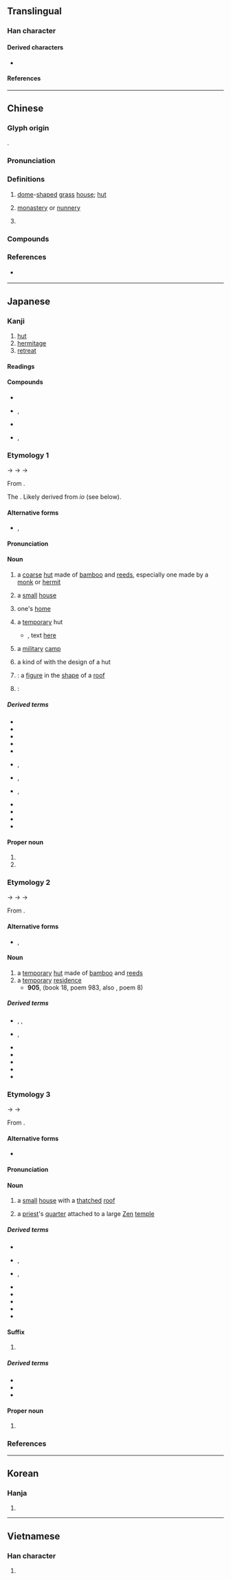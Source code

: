 {{also|菴}}
{{character info}}
==Translingual==

===Han character===
{{Han char|rn=53|rad=广|as=08|sn=11|four=00216|canj=IKLU|ids=⿸广奄}}

====Derived characters====
* {{l|mul|[[𫫡]], [[𧫥]], [[𪩑]], [[蓭]]}}

====References====
{{Han ref|kx=0347.160|dkj=09369|dj=0657.240|hdz=20887.060|uh=5EB5}}

----

==Chinese==
{{zh-forms|t2=菴|alt=厂-in names,广-in names}}

===Glyph origin===
{{Han etym}}
{{Han compound|广|奄|ls=psc|c1=s|c2=p|t1=house}}.

===Pronunciation===
{{zh-pron
|m=ān
|m-s=ngan1
|c=am1
|c-t=am1
|g=ngon1
|h=pfs=âm;gd=am1
|j=ghan1
|mb=ó̤ng
|md=ăng
|mn=am
|mn-t=am1
|w=1oe
|x=ngan1
|oc=y
|mc=y
|cat=n,pn
}}

===Definitions===
{{zh-hanzi}}

# [[dome]]-[[shape]]d [[grass]] [[house]]; [[hut]]
# {{lb|zh|Buddhism}} [[monastery]] or [[nunnery]]
# {{surname|zh}}

===Compounds===
{{zh-der|青龍庵|庵堂|庵寺|庵主|尼姑庵|小庵|庵觀|尼庵|普庵咒|普庵老祖|陶庵夢憶|老郎庵|觀音庵|茶庵嶺}}

===References===
* {{q|Min Nan}} {{R:nan:tdj|325|v=1|p=23}}

{{zh-cat|Buddhism}}

----

==Japanese==

===Kanji===
{{ja-kanji|grade=|rs=广08}}

# [[hut]]
# [[hermitage]]
# [[retreat]] {{gloss|a peaceful, quiet place, esp. one meant for meditation or prayer}}

====Readings====
{{ja-readings
|goon=おん<おむ
|kanon=あん<あむ
|kun=いお-<いほ-, いおり-<いほり-, いお-る<いほ-る
}}

====Compounds====
{{der-top|Compounds}}
* {{ja-r|草庵|そうあん|thatched hut}}
* {{ja-r|沢庵|たくあん}}, {{ja-r|沢庵|たくわん}}
* {{ja-r|竹庵|^ちくあん}}
* {{ja-r|幽庵 焼き|ゆうあん やき|rom=-}}, {{ja-r|柚庵 焼き|ゆうあん やき}}
{{der-bottom}}

===Etymology 1===
{{wp|lang=ja}}
{{ja-kanjitab|いおり|yomi=k}}
{{IPAchar|/ipori/}} → {{IPAchar|/ifori/}} → {{IPAchar|/ihʷori/}} → {{IPAchar|/iori/}}

From {{inh|ja|ojp|sort=いおり|-}}.

The {{ja-etym-renyokei|庵る|いおる|to [[reside]] in a [[temporary]] [[hut]]|pos=obsolete}}. Likely derived from ''io'' (see below).

====Alternative forms====
* {{ja-l|廬}}, {{ja-l|菴}}

====Pronunciation====
{{ja-pron|yomi=k|いおり|acc=0|acc_ref=DJR}}

====Noun====
{{ja-noun|いおり|hhira=いほり}}

# a [[coarse]] [[hut]] made of [[bamboo]] and [[reed]]s, especially one made by a [[monk]] or [[hermit]]
#: {{syn|ja|庵室|tr=anshitsu|草庵|tr2=sōan}}
# a [[small]] [[house]]
# {{lb|ja|humble|sort=いおり}} one's [[home]]
# a [[temporary]] hut
#* {{RQ:Manyoshu|10|2235}}, text [http://jti.lib.virginia.edu/japanese/manyoshu/Man10Yo.html#2235 here]
#*: {{ja-usex|m=秋%田%苅 客%乃'''廬入'''尓 四具礼%零 我袖%沾 干人無%二|m_kana=あき%た%かる たび%の'''いほり'''に しぐれ%ふり わがそで%ぬれぬ ほすひとなし%に|秋%田 刈る 旅 の '''いほり''' に しぐれ 降り 我が 袖 濡れぬ 干す 人 なし に|あき%-た かる たび の '''いほり''' に しぐれ ふり わが そで ぬれぬ ほす ひと なし に|rom=aki-ta karu tabi no '''iori''' ni shigure furi waga sode nurenu hosu hito nashi ni}}
# a [[military]] [[camp]] {{gl|attested in the ''{{w|Wamyō Ruijushō}}''}}
#: {{syn|ja|-}}{{ja-r|軍営|ぐんえい}}
# a kind of {{ja-r|家紋|かもん|[[family]] [[crest]]}} with the design of a hut
# {{short for|ja|庵形|tr=iori-gata|nodot=1|sort=いおり}}: a [[figure]] in the [[shape]] of a [[roof]]
# {{short for|ja|庵看板|tr=iori kanban|nodot=1}}: {{rfdef|ja}}

=====Derived terms=====
{{der-top}}
* {{ja-r|庵さす|いおり さす}}
* {{ja-r|庵す|いおりす}}
* {{ja-r|庵%形|いおり%-がた}}
* {{ja-r|庵 看板|いおり かんばん}}
* {{ja-r|庵%点|いおり%-てん}}
* {{ja-r|庵の梅|^いおり の うめ|rom=-}}, {{ja-r|庵%梅|^いおり の% うめ}}
* {{ja-r|庵 木瓜|いおり もっこう}}, {{ja-r|庵に木瓜|いおり に もっこう}}
* {{ja-r|桂庵|けいあん|rom=-}}, {{ja-r|慶庵|けいあん}}
* {{ja-r|草の庵|くさ の いおり}}
* {{ja-r|苔の庵|こけ の いおり}}
* {{ja-r|笹の庵|ささ の いおり}}
* {{ja-r|柴の庵|しば の いおり}}
{{der-bottom}}

====Proper noun====
{{ja-pos|proper|いおり|hhira=いほり}}

# {{given name|ja|female|A=a|sort=いおり}}
# {{surname|ja|A=a|nodot=1}}

===Etymology 2===
{{ja-kanjitab|いお|yomi=k}}
{{IPAchar|/ipo/}} → {{IPAchar|/ifo/}} → {{IPAchar|/ihʷo/}} → {{IPAchar|/io/}}

From {{inh|ja|ojp|sort=いお|-}}.

{{rfe|ja}}

====Alternative forms====
* {{ja-l|廬}}, {{ja-l|菴}}

====Noun====
{{ja-noun|いお|hhira=いほ}}

# a [[temporary]] [[hut]] made of [[bamboo]] and [[reed]]s
# a [[temporary]] [[residence]]
#* '''905''', ''{{w|Kokin Wakashū}}'' (book 18, poem 983, also ''{{w|Ogura Hyakunin Isshu|Hyakunin Isshu}}'', poem 8)
#*: {{ja-usex|わが'''庵'''は都のたつみしかぞすむ世をうぢ山と人はいふなり|わが '''いほ''' は みよこ の たつみ しか ぞ すむ よ を うぢやま と ひと は いふ なり|rom=waga '''io''' wa miyako no tatsumi shika zo sumu yo o Ujiyama to hito wa iunari}}

=====Derived terms=====
{{der-top}}
* {{ja-r|仮庵|かり.いお}}, {{ja-r|仮庵|かりほ}}, {{ja-r|仮庵|かりお}}
* {{ja-r|刈%穂の庵|かり%ほ の いお|rom=-}}, {{ja-r|刈り穂の庵|かりほ の いお}}
* {{ja-r|草の庵|くさ の いお}}
* {{ja-r|苔の庵|こけ の いお}}
* {{ja-r|笹の庵|ささ の いお}}
* {{ja-r|伏せ庵|ふせいお}}
* {{ja-r|曲げ庵|まげいお}}
{{der-bottom}}

===Etymology 3===
{{ja-kanjitab|あん|yomi=o}}
{{IPAchar|/am/}} → {{IPAchar|/amu/}} → {{IPAchar|/aɴ/}}

From {{der|ja|ltc|sort=あん|-}} {{ltc-l|庵|id=1}}.

====Alternative forms====
* {{ja-l|菴}}

====Pronunciation====
{{ja-pron|yomi=o|あん|acc=1|acc_ref=DJR}}

====Noun====
{{ja-noun|あん}}

# a [[small]] [[house]] with a [[thatch]]ed [[roof]]
# {{lb|ja|Buddhism|sort=あん}} a [[priest]]'s [[quarter]] attached to a large [[Zen]] [[temple]]

=====Derived terms=====
{{der-top}}
* {{ja-r|庵号|あんごう}}
* {{ja-r|庵室|あんしつ}}, {{ja-r|庵室|あんじつ}}
* {{ja-r|庵主|あんじゅ}}, {{ja-r|庵主|あんしゅ}}
* {{ja-r|御%庵|お%-あん}}
* {{ja-r|小庵|しょうあん}}
* {{ja-r|僧庵|そうあん}}
* {{ja-r|伯庵|^はくあん}}
* {{ja-r|不%識%庵|^ふ%しき%-あん}}
{{der-bottom}}

====Suffix====
{{ja-pos|suffix|あん}}

# {{rfdef|ja}}

=====Derived terms=====
* {{ja-r|幻住%庵|^げんじゅう%-あん}}
* {{ja-r|今日%庵|^こんにち%-あん}}
* {{ja-r|芭蕉%庵|^ばしょう%-あん}}

====Proper noun====
{{ja-pos|proper|あん}}

# {{surname|ja|A=a|nodot=1|sort=あん}}

===References===
<references />

----

==Korean==

===Hanja===
{{ko-hanja|암자|암}}

# {{rfdef|ko|sort=广08}}

----

==Vietnamese==

===Han character===
{{vi-readings|reading=am, im|rs=广08}}

# {{rfdef|vi|sort=广08}}